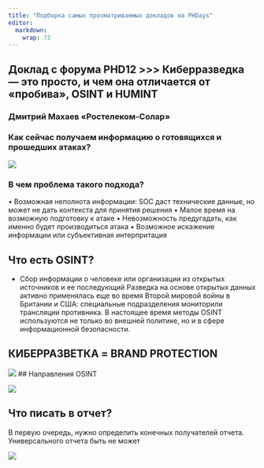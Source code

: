---
title: "Подборка самых просматриваемых докладов на PHDays"
editor: 
  markdown: 
    wrap: 72
---

## Доклад с форума PHD12 \>\>\> Киберразведка --- это просто, и чем она отличается от «пробива», OSINT и HUMINT

### Дмитрий Махаев «Ростелеком-Солар»

### Как сейчас получаем информацию о готовящихся и прошедших атаках?

![](images/1.jpg)

### В чем проблема такого подхода?

• Возможная неполнота информации: SOC даст технические данные, но может
не дать контекста для принятия решения • Малое время на возможную
подготовку к атаке • Невозможность предугадать, как именно будет
производиться атака • Возможное искажение информации или субъективная
интерпритация

## Что есть OSINT?

-   Сбор информации о человеке или организации из открытых источников и
    ее последующий Разведка на основе открытых данных активно
    применялась еще во время Второй мировой войны в Британии и США:
    специальные подразделения мониторили трансляции противника. В
    настоящее время методы OSINT используются не только во внешней
    политике, но и в сфере информационной безопасности.

## КИБЕРРАЗВЕТКА = BRAND PROTECTION

![](images/2.jpg) 
## Направления OSINT 

![](images/3.jpg)

## Что писать в отчет?

В первую очередь, нужно определить конечных получателей отчета.
Универсального отчета быть не может

![](images/4.jpg)
